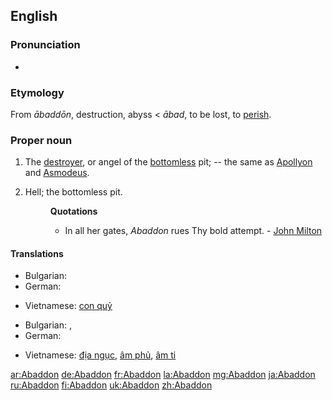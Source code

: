 {{wikisource1911Enc|Abaddon}}
==English==

===Pronunciation===
* {{IPA|/əˈbæd(ə)n/}}

===Etymology===
From {{etyl|he}} {{term|אבדון|lang=he}} ''ābaddōn'', destruction, abyss < {{Hebr|[[אבד]]}} ''ābad'', to be lost, to [[perish]].

===Proper noun===
{{en-proper noun|s}}

# The [[destroyer]], or angel of the [[bottomless]] pit; -- the same as [[Apollyon]] and [[Asmodeus]].
# {{poetic}} Hell; the bottomless pit.
#: '''Quotations'''
#:* In all her gates, ''Abaddon'' rues Thy bold attempt. - [[w:John Milton|John Milton]]

====Translations====
{{trans-top|the destroyer}}
* Bulgarian: {{t|bg|Ангелът на мрака}}
* German: {{t+|de|Abaddon|m}}
{{trans-mid}}
* Vietnamese: [[con quỷ]]
{{trans-bottom}}

{{trans-top|Hell}}
* Bulgarian: {{t|bg|преизподня}}, {{t|bg|пъкъл}}
* German: {{t+|de|Abaddon|m}}
{{trans-mid}}
* Vietnamese: [[địa ngục]], [[âm phủ]], [[âm ti]]
{{trans-bottom}}

[[ar:Abaddon]]
[[de:Abaddon]]
[[fr:Abaddon]]
[[la:Abaddon]]
[[mg:Abaddon]]
[[ja:Abaddon]]
[[ru:Abaddon]]
[[fi:Abaddon]]
[[uk:Abaddon]]
[[zh:Abaddon]]